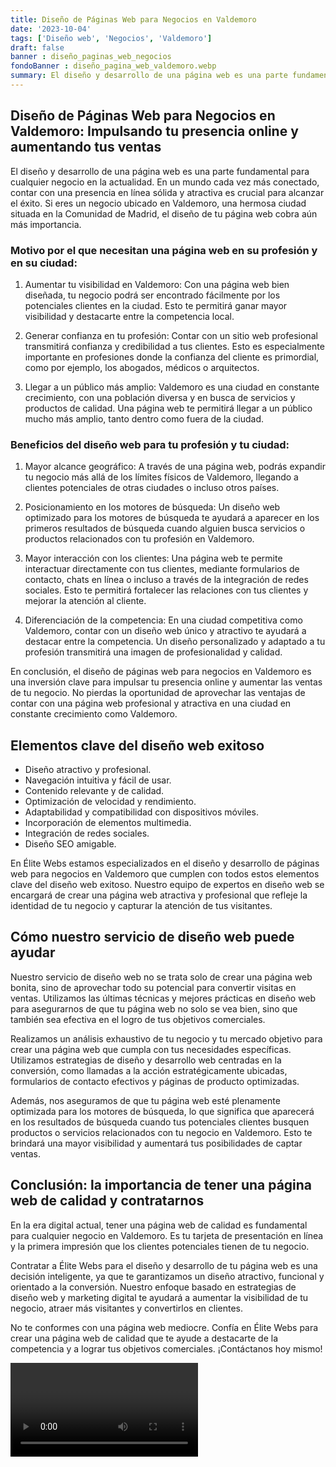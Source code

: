 ```yaml
---
title: Diseño de Páginas Web para Negocios en Valdemoro
date: '2023-10-04'
tags: ['Diseño web', 'Negocios', 'Valdemoro']
draft: false
banner : diseño_paginas_web_negocios
fondoBanner : diseño_pagina_web_valdemoro.webp
summary: El diseño y desarrollo de una página web es una parte fundamental para cualquier negocio en la actualidad. En un mundo cada vez más conectado, contar con una presencia en línea sólida y atractiva es crucial para alcanzar el éxito. Si eres un negocio ubicado en Valdemoro, una hermosa ciudad situada en la Comunidad de Madrid, el diseño de tu página web cobra aún más importancia.
---
```


## Diseño de Páginas Web para Negocios en Valdemoro: Impulsando tu presencia online y aumentando tus ventas

El diseño y desarrollo de una página web es una parte fundamental para cualquier negocio en la actualidad. En un mundo cada vez más conectado, contar con una presencia en línea sólida y atractiva es crucial para alcanzar el éxito. Si eres un negocio ubicado en Valdemoro, una hermosa ciudad situada en la Comunidad de Madrid, el diseño de tu página web cobra aún más importancia.

### Motivo por el que necesitan una página web en su profesión y en su ciudad:

1. Aumentar tu visibilidad en Valdemoro: Con una página web bien diseñada, tu negocio podrá ser encontrado fácilmente por los potenciales clientes en la ciudad. Esto te permitirá ganar mayor visibilidad y destacarte entre la competencia local.

2. Generar confianza en tu profesión: Contar con un sitio web profesional transmitirá confianza y credibilidad a tus clientes. Esto es especialmente importante en profesiones donde la confianza del cliente es primordial, como por ejemplo, los abogados, médicos o arquitectos.

3. Llegar a un público más amplio: Valdemoro es una ciudad en constante crecimiento, con una población diversa y en busca de servicios y productos de calidad. Una página web te permitirá llegar a un público mucho más amplio, tanto dentro como fuera de la ciudad.

### Beneficios del diseño web para tu profesión y tu ciudad:

1. Mayor alcance geográfico: A través de una página web, podrás expandir tu negocio más allá de los límites físicos de Valdemoro, llegando a clientes potenciales de otras ciudades o incluso otros países.

2. Posicionamiento en los motores de búsqueda: Un diseño web optimizado para los motores de búsqueda te ayudará a aparecer en los primeros resultados de búsqueda cuando alguien busca servicios o productos relacionados con tu profesión en Valdemoro.

3. Mayor interacción con los clientes: Una página web te permite interactuar directamente con tus clientes, mediante formularios de contacto, chats en línea o incluso a través de la integración de redes sociales. Esto te permitirá fortalecer las relaciones con tus clientes y mejorar la atención al cliente.

4. Diferenciación de la competencia: En una ciudad competitiva como Valdemoro, contar con un diseño web único y atractivo te ayudará a destacar entre la competencia. Un diseño personalizado y adaptado a tu profesión transmitirá una imagen de profesionalidad y calidad.

En conclusión, el diseño de páginas web para negocios en Valdemoro es una inversión clave para impulsar tu presencia online y aumentar las ventas de tu negocio. No pierdas la oportunidad de aprovechar las ventajas de contar con una página web profesional y atractiva en una ciudad en constante crecimiento como Valdemoro.

<GifSeo />

<Cta />

## Elementos clave del diseño web exitoso

- Diseño atractivo y profesional.
- Navegación intuitiva y fácil de usar.
- Contenido relevante y de calidad.
- Optimización de velocidad y rendimiento.
- Adaptabilidad y compatibilidad con dispositivos móviles.
- Incorporación de elementos multimedia.
- Integración de redes sociales.
- Diseño SEO amigable.

En Élite Webs estamos especializados en el diseño y desarrollo de páginas web para negocios en Valdemoro que cumplen con todos estos elementos clave del diseño web exitoso. Nuestro equipo de expertos en diseño web se encargará de crear una página web atractiva y profesional que refleje la identidad de tu negocio y capturar la atención de tus visitantes.

## Cómo nuestro servicio de diseño web puede ayudar

Nuestro servicio de diseño web no se trata solo de crear una página web bonita, sino de aprovechar todo su potencial para convertir visitas en ventas. Utilizamos las últimas técnicas y mejores prácticas en diseño web para asegurarnos de que tu página web no solo se vea bien, sino que también sea efectiva en el logro de tus objetivos comerciales.

Realizamos un análisis exhaustivo de tu negocio y tu mercado objetivo para crear una página web que cumpla con tus necesidades específicas. Utilizamos estrategias de diseño y desarrollo web centradas en la conversión, como llamadas a la acción estratégicamente ubicadas, formularios de contacto efectivos y páginas de producto optimizadas.

Además, nos aseguramos de que tu página web esté plenamente optimizada para los motores de búsqueda, lo que significa que aparecerá en los resultados de búsqueda cuando tus potenciales clientes busquen productos o servicios relacionados con tu negocio en Valdemoro. Esto te brindará una mayor visibilidad y aumentará tus posibilidades de captar ventas.

## Conclusión: la importancia de tener una página web de calidad y contratarnos

En la era digital actual, tener una página web de calidad es fundamental para cualquier negocio en Valdemoro. Es tu tarjeta de presentación en línea y la primera impresión que los clientes potenciales tienen de tu negocio.

Contratar a Élite Webs para el diseño y desarrollo de tu página web es una decisión inteligente, ya que te garantizamos un diseño atractivo, funcional y orientado a la conversión. Nuestro enfoque basado en estrategias de diseño web y marketing digital te ayudará a aumentar la visibilidad de tu negocio, atraer más visitantes y convertirlos en clientes.

No te conformes con una página web mediocre. Confía en Élite Webs para crear una página web de calidad que te ayude a destacarte de la competencia y a lograr tus objetivos comerciales. ¡Contáctanos hoy mismo!

<Video />

<CtaBot job='Negocios' city='Valdemoro'/>

<Gmaps query='Valdemoro+españa+maps' />